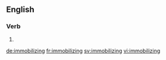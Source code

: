 ==English==

===Verb===
{{head|en|present participle}}

# {{present participle of|immobilize|lang=en}}

[[de:immobilizing]]
[[fr:immobilizing]]
[[sv:immobilizing]]
[[vi:immobilizing]]